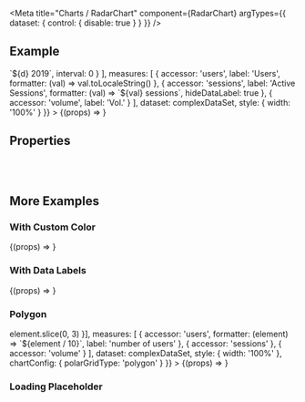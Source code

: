 
<Meta
  title="Charts /  RadarChart"
  component={RadarChart}
  argTypes={{
    dataset: {
      control: { disable: true }
    }
  }}
/>

<DocsHeader />

## Example

<Canvas>
  <Story
    name="Default"
    args={{
      dimensions: [
        {
          accessor: 'name',
          formatter: (d) => `${d} 2019`,
          interval: 0
        }
      ],
      measures: [
        {
          accessor: 'users',
          label: 'Users',
          formatter: (val) => val.toLocaleString()
        },
        {
          accessor: 'sessions',
          label: 'Active Sessions',
          formatter: (val) => `${val} sessions`,
          hideDataLabel: true
        },
        {
          accessor: 'volume',
          label: 'Vol.'
        }
      ],
      dataset: complexDataSet,
      style: { width: '100%' }
    }}
  >
    {(props) => <RadarChart {...props} />}
  </Story>
</Canvas>

## Properties

<ArgsTable story="Default" />

<br />
<br />

## More Examples

### With Custom Color

<Canvas>
  <Story
    name="With Custom Color"
    args={{
      dimensions: [{ accessor: 'name' }],
      measures: [{ accessor: 'users', color: 'red' }],
      dataset: simpleDataSet,
      style: { width: '100%' }
    }}
  >
    {(props) => <RadarChart {...props} />}
  </Story>
</Canvas>

### With Data Labels

<Canvas>
  <Story
    name="With Data Labels"
    args={{
      dimensions: [{ accessor: 'name' }],
      measures: [
        {
          accessor: 'users'
        },
        {
          accessor: 'sessions'
        },
        {
          accessor: 'volume'
        }
      ],
      dataset: complexDataSet,
      style: { width: '100%' }
    }}
  >
    {(props) => <RadarChart {...props} />}
  </Story>
</Canvas>

### Polygon

<Canvas>
  <Story
    name="Polygon"
    args={{
      dimensions: [{ accessor: 'name', formatter: (element) => element.slice(0, 3) }],
      measures: [
        {
          accessor: 'users',
          formatter: (element) => `${element / 10}`,
          label: 'number of users'
        },
        {
          accessor: 'sessions'
        },
        {
          accessor: 'volume'
        }
      ],
      dataset: complexDataSet,
      style: { width: '100%' },
      chartConfig: { polarGridType: 'polygon' }
    }}
  >
    {(props) => <RadarChart {...props} />}
  </Story>
</Canvas>

### Loading Placeholder

<Canvas>
  <Story name="Loading Placeholder">
    <RadarChart style={{ width: '100%' }} dimensions={[]} measures={[]} />
  </Story>
</Canvas>

<Footer />
